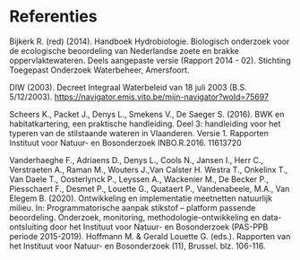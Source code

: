 # Referenties

Bijkerk R. (red) (2014). Handboek Hydrobiologie. Biologisch onderzoek voor de ecologische beoordeling van Nederlandse zoete en brakke oppervlaktewateren. Deels aangepaste versie (Rapport 2014 - 02). Stichting Toegepast Onderzoek Waterbeheer, Amersfoort.

DIW (2003). Decreet Integraal Waterbeleid van 18 juli 2003 (B.S. 5/12/2003). [[https://navigator.emis.vito.be/mijn-navigator?woId=75697]{.underline}](https://navigator.emis.vito.be/mijn-navigator?woId=75697)

Scheers K., Packet J., Denys L., Smekens V., De Saeger S. (2016). BWK en habitatkartering, een praktische handleiding. Deel 3: handleiding voor het typeren van de stilstaande wateren in Vlaanderen. Versie 1. Rapporten Instituut voor Natuur- en Bosonderzoek INBO.R.2016. 11613720

Vanderhaeghe F., Adriaens D., Denys L., Cools N., Jansen I., Herr C., Verstraeten A., Raman M., Wouters J.,Van Calster H. Westra T., Onkelinx T., Van Daele T., Oosterlynck P., Leyssen A., Wackenier M., De Becker P., Piesschaert F., Desmet P., Louette G., Quataert P., Vandenabeele, M.A., Van Elegem B. (2020). Ontwikkeling en implementatie meetnetten natuurlijk milieu. In: Programmatorische aanpak stikstof -- platform passende beoordeling. Onderzoek, monitoring, methodologie-ontwikkeling en data-ontsluiting door het Instituut voor Natuur- en Bosonderzoek (PAS-PPB periode 2015-2019). Hoffmann M. & Gerald Louette G. (eds.). Rapporten van het Instituut voor Natuur- en Bosonderzoek (11), Brussel. blz. 106-116.

